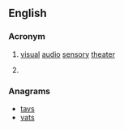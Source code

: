 {{wikipedia}}
{{also|vast|väst}}
==English==

===Acronym===
{{en-acronym}}

# [[visual]] [[audio]] [[sensory]] [[theater]]
# {{label|en|ESA|volcanology}} {{acronym of|[[volcanic|'''V'''olcanic]] [[ash|'''A'''sh]] [[strategic|'''S'''trategic]] [[initiative]] [[team|'''T'''eam]]}}

===Anagrams===
* [[tavs#English|tavs]]
* [[vats#English|vats]]
